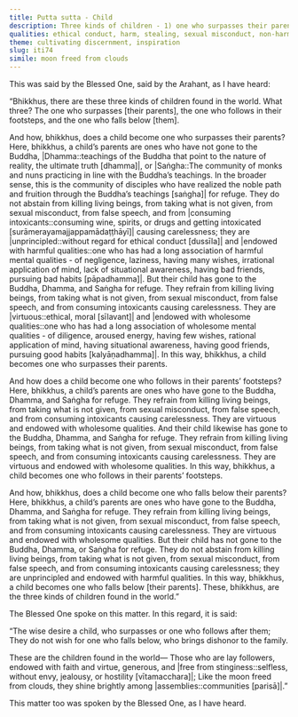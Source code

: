 ```yaml
---
title: Putta sutta - Child
description: Three kinds of children - 1) one who surpasses their parents, 2) one who follows in their footsteps, and 3) one who falls below them.
qualities: ethical conduct, harm, stealing, sexual misconduct, non-harm, wholesome, wrong speech, vanity, negligence
theme: cultivating discernment, inspiration
slug: iti74
simile: moon freed from clouds
---
```


This was said by the Blessed One, said by the Arahant, as I have heard:

“Bhikkhus, there are these three kinds of children found in the world. What three? The one who surpasses [their parents], the one who follows in their footsteps, and the one who falls below [them].

And how, bhikkhus, does a child become one who surpasses their parents? Here, bhikkhus, a child’s parents are ones who have not gone to the Buddha, |Dhamma::teachings of the Buddha that point to the nature of reality, the ultimate truth [dhamma]|, or |Saṅgha::The community of monks and nuns practicing in line with the Buddha’s teachings. In the broader sense, this is the community of disciples who have realized the noble path and fruition through the Buddha’s teachings [saṅgha]| for refuge. They do not abstain from killing living beings, from taking what is not given, from sexual misconduct, from false speech, and from |consuming intoxicants::consuming wine, spirits, or drugs and getting intoxicated [surāmerayamajjappamādaṭṭhāyī]| causing carelessness; they are |unprincipled::without regard for ethical conduct [dussīla]| and |endowed with harmful qualities::one who has had a long association of harmful mental qualities - of negligence, laziness, having many wishes, irrational application of mind, lack of situational awareness, having bad friends, pursuing bad habits [pāpadhamma]|. But their child has gone to the Buddha, Dhamma, and Saṅgha for refuge. They refrain from killing living beings, from taking what is not given, from sexual misconduct, from false speech, and from consuming intoxicants causing carelessness. They are |virtuous::ethical, moral [sīlavant]| and |endowed with wholesome qualities::one who has had a long association of wholesome mental qualities - of diligence, aroused energy, having few wishes, rational application of mind, having situational awareness, having good friends, pursuing good habits [kalyāṇadhamma]|. In this way, bhikkhus, a child becomes one who surpasses their parents.

And how does a child become one who follows in their parents’ footsteps? Here, bhikkhus, a child’s parents are ones who have gone to the Buddha, Dhamma, and Saṅgha for refuge. They refrain from killing living beings, from taking what is not given, from sexual misconduct, from false speech, and from consuming intoxicants causing carelessness. They are virtuous and endowed with wholesome qualities. And their child likewise has gone to the Buddha, Dhamma, and Saṅgha for refuge. They refrain from killing living beings, from taking what is not given, from sexual misconduct, from false speech, and from consuming intoxicants causing carelessness. They are virtuous and endowed with wholesome qualities. In this way, bhikkhus, a child becomes one who follows in their parents’ footsteps.

And how, bhikkhus, does a child become one who falls below their parents? Here, bhikkhus, a child’s parents are ones who have gone to the Buddha, Dhamma, and Saṅgha for refuge. They refrain from killing living beings, from taking what is not given, from sexual misconduct, from false speech, and from consuming intoxicants causing carelessness. They are virtuous and endowed with wholesome qualities. But their child has not gone to the Buddha, Dhamma, or Saṅgha for refuge. They do not abstain from killing living beings, from taking what is not given, from sexual misconduct, from false speech, and from consuming intoxicants causing carelessness; they are unprincipled and endowed with harmful qualities. In this way, bhikkhus, a child becomes one who falls below [their parents]. These, bhikkhus, are the three kinds of children found in the world.”

The Blessed One spoke on this matter. In this regard, it is said:

“The wise desire a child,
who surpasses or one who follows after them;
They do not wish for one who falls below,
who brings dishonor to the family.

These are the children found in the world—
Those who are lay followers,
endowed with faith and virtue,
generous, and |free from stinginess::selfless, without envy, jealousy, or hostility [vītamacchara]|;
Like the moon freed from clouds,
they shine brightly among |assemblies::communities [parisā]|.”

This matter too was spoken by the Blessed One, as I have heard.